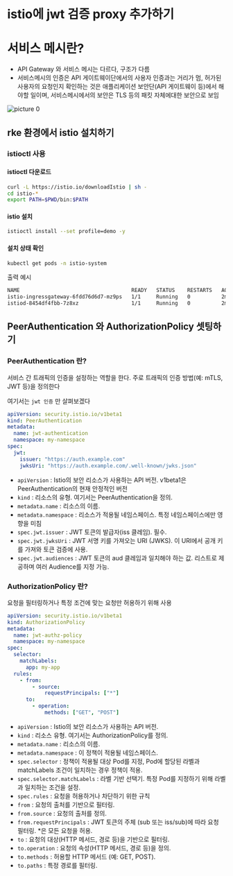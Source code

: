 # istio에 jwt 검증 proxy 추가하기


# 서비스 메시란?

- API Gateway 와 서비스 메시는 다르다, 구조가 다름
- 서비스메시의 인증은 API 게이트웨이단에서의 사용자 인증과는 거리가 멈,
허가된 사용자의 요청인지 확인하는 것은 애플리케이션 보안단(API 게이트웨이 등)에서 해야할 일이며,
서비스메시에서의 보안은 TLS 등의 패킷 자체에대한 보안으로 보임


![picture 0](./images/service-mesh-1731569786877.png)  


## rke 환경에서 istio 설치하기

### istioctl 사용

#### istioctl 다운로드
```bash
curl -L https://istio.io/downloadIstio | sh -
cd istio-*
export PATH=$PWD/bin:$PATH
```

#### istio 설치
```bash
istioctl install --set profile=demo -y
```

#### 설치 상태 확인
```bash
kubectl get pods -n istio-system
```

출력 예시
```bash
NAME                                    READY   STATUS    RESTARTS   AGE
istio-ingressgateway-6fdd76d6d7-mz9ps   1/1     Running   0          2m
istiod-8454df4fbb-7z8xz                 1/1     Running   0          2m
```

## PeerAuthentication 와 AuthorizationPolicy 셋팅하기

### PeerAuthentication 란?

서비스 간 트래픽의 인증을 설정하는 역할을 한다. 주로 트래픽의 인증 방법(예: mTLS, JWT 등)을 정의한다

여기서는 `jwt 인증` 만 살펴보겠다

```yaml filename="peer-authentication.yaml"
apiVersion: security.istio.io/v1beta1
kind: PeerAuthentication
metadata:
  name: jwt-authentication
  namespace: my-namespace
spec:
  jwt:
    issuer: "https://auth.example.com"
    jwksUri: "https://auth.example.com/.well-known/jwks.json"
```

- `apiVersion` : Istio의 보안 리소스가 사용하는 API 버전. v1beta1은 PeerAuthentication의 현재 안정적인 버전
- `kind` : 리소스의 유형. 여기서는 PeerAuthentication을 정의.
- `metadata.name` : 리소스의 이름.
- `metadata.namespace` :  리소스가 적용될 네임스페이스. 특정 네임스페이스에만 영향을 미침
- `spec.jwt.issuer` : JWT 토큰의 발급자(iss 클레임). 필수.
- `spec.jwt.jwksUri` : JWT 서명 키를 가져오는 URI (JWKS). 이 URI에서 공개 키를 가져와 토큰 검증에 사용.
- `spec.jwt.audiences` : JWT 토큰의 aud 클레임과 일치해야 하는 값. 리스트로 제공하며 여러 Audience를 지정 가능.

### AuthorizationPolicy 란?

요청을 필터링하거나 특정 조건에 맞는 요청만 허용하기 위해 사용

```yaml filename="authorization-policy.yaml"
apiVersion: security.istio.io/v1beta1
kind: AuthorizationPolicy
metadata:
  name: jwt-authz-policy
  namespace: my-namespace
spec:
  selector:
    matchLabels:
      app: my-app
  rules:
    - from:
        - source:
            requestPrincipals: ["*"]
      to:
        - operation:
            methods: ["GET", "POST"]
```

- `apiVersion` : Istio의 보안 리소스가 사용하는 API 버전.
- `kind` : 리소스 유형. 여기서는 AuthorizationPolicy를 정의.
- `metadata.name` : 리소스의 이름.
- `metadata.namespace` : 이 정책이 적용될 네임스페이스.
- `spec.selector` : 정책이 적용될 대상 Pod를 지정, Pod에 할당된 라벨과 matchLabels 조건이 일치하는 경우 정책이 적용.
- `spec.selector.matchLabels` : 라벨 기반 선택기. 특정 Pod를 지정하기 위해 라벨과 일치하는 조건을 설정.
- `spec.rules` : 요청을 허용하거나 차단하기 위한 규칙
- `from` : 요청의 출처를 기반으로 필터링.
- `from.source` : 요청의 출처를 정의.
- `from.requestPrincipals` : JWT 토큰의 주체 (sub 또는 iss/sub)에 따라 요청 필터링. *은 모든 요청을 허용.
- `to` : 요청의 대상(HTTP 메서드, 경로 등)을 기반으로 필터링.
- `to.operation` : 요청의 속성(HTTP 메서드, 경로 등)을 정의.
- `to.methods` : 허용할 HTTP 메서드 (예: GET, POST).
- `to.paths` : 특정 경로를 필터링.
